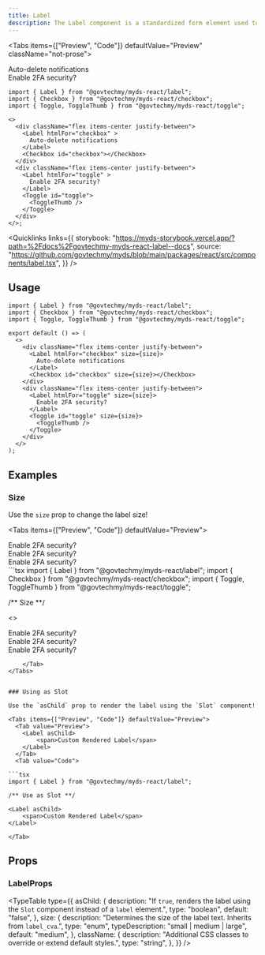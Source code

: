 ```yaml
---
title: Label
description: The Label component is a standardized form element used to associate descriptive text with controls such as checkboxes and toggles. This component ensures accessibility and consistent styling for Malaysian government websites.
---
```



<Tabs items={["Preview", "Code"]} defaultValue="Preview" className="not-prose">
  <Tab value="Preview">
      <div className="min-w-[360px] space-y-3">
        <div className="flex justify-between items-center">
          <Label htmlFor="checkbox">
            Auto-delete notifications
          </Label>
          <Checkbox id="checkbox"></Checkbox>
        </div>
        <div className="flex justify-between items-center">
          <Label htmlFor="toggle" >
            Enable 2FA security?
          </Label>
          <Toggle id="toggle" >
            <ToggleThumb />
          </Toggle>
        </div>
      </div>
  </Tab>
  <Tab value="Code">

```tsx
import { Label } from "@govtechmy/myds-react/label";
import { Checkbox } from "@govtechmy/myds-react/checkbox";
import { Toggle, ToggleThumb } from "@govtechmy/myds-react/toggle";

<>
  <div className="flex items-center justify-between">
    <Label htmlFor="checkbox" >
      Auto-delete notifications
    </Label>
    <Checkbox id="checkbox"></Checkbox>
  </div>
  <div className="flex items-center justify-between">
    <Label htmlFor="toggle" >
      Enable 2FA security?
    </Label>
    <Toggle id="toggle">
      <ToggleThumb />
    </Toggle>
  </div>
</>;
```

  </Tab>
</Tabs>

<Quicklinks
  links={{
    storybook:
      "https://myds-storybook.vercel.app/?path=%2Fdocs%2Fgovtechmy-myds-react-label--docs",
    source:
      "https://github.com/govtechmy/myds/blob/main/packages/react/src/components/label.tsx",
  }}
/>

## Usage

```tsx copy
import { Label } from "@govtechmy/myds-react/label";
import { Checkbox } from "@govtechmy/myds-react/checkbox";
import { Toggle, ToggleThumb } from "@govtechmy/myds-react/toggle";
```

```tsx copy
export default () => (
  <>
    <div className="flex items-center justify-between">
      <Label htmlFor="checkbox" size={size}>
        Auto-delete notifications
      </Label>
      <Checkbox id="checkbox" size={size}></Checkbox>
    </div>
    <div className="flex items-center justify-between">
      <Label htmlFor="toggle" size={size}>
        Enable 2FA security?
      </Label>
      <Toggle id="toggle" size={size}>
        <ToggleThumb />
      </Toggle>
    </div>
  </>
);
```

## Examples

### Size

Use the `size` prop to change the label size!

<Tabs items={["Preview", "Code"]} defaultValue="Preview">
  <Tab value="Preview">
  <div className="flex justify-between  items-center">
    <Label htmlFor="toggle" size="small">
      Enable 2FA security?
    </Label>
    <Toggle id="toggle" size="small">
      <ToggleThumb />
    </Toggle>
  </div>
  <div className="flex justify-between  items-center">
    <Label htmlFor="toggle" size="medium">
      Enable 2FA security?
    </Label>
    <Toggle id="toggle" size="medium">
      <ToggleThumb />
    </Toggle>
  </div>
  <div className="flex justify-between  items-center">
    <Label htmlFor="toggle" size="large">
      Enable 2FA security?
    </Label>
    <Toggle id="toggle" size="large">
      <ToggleThumb />
    </Toggle>
  </div>
  </Tab>
  <Tab value="Code">
```tsx
import { Label } from "@govtechmy/myds-react/label";
import { Checkbox } from "@govtechmy/myds-react/checkbox";
import { Toggle, ToggleThumb } from "@govtechmy/myds-react/toggle";

/** Size **/

<>
  <div className="flex items-center justify-between">
    <Label htmlFor="toggle" size="small">
      Enable 2FA security?
    </Label>
    <Toggle id="toggle" size="small">
      <ToggleThumb />
    </Toggle>
  </div>
  <div className="flex items-center justify-between">
    <Label htmlFor="toggle" size="medium">
      Enable 2FA security?
    </Label>
    <Toggle id="toggle" size="medium">
      <ToggleThumb />
    </Toggle>
  </div>
  <div className="flex items-center justify-between">
    <Label htmlFor="toggle" size="large">
      Enable 2FA security?
    </Label>
    <Toggle id="toggle" size="large">
      <ToggleThumb />
    </Toggle>
  </div>
</>

```
    </Tab>
</Tabs>


### Using as Slot

Use the `asChild` prop to render the label using the `Slot` component!

<Tabs items={["Preview", "Code"]} defaultValue="Preview">
  <Tab value="Preview">
    <Label asChild>
        <span>Custom Rendered Label</span>
    </Label>
  </Tab>
  <Tab value="Code">

```tsx
import { Label } from "@govtechmy/myds-react/label";

/** Use as Slot **/

<Label asChild>
    <span>Custom Rendered Label</span>
</Label>

```

    </Tab>

</Tabs>

## Props

### LabelProps

<TypeTable
  type={{
    asChild: {
      description:
        "If `true`, renders the label using the `Slot` component instead of a `label` element.",
      type: "boolean",
      default: "false",
    },
    size: {
      description:
        "Determines the size of the label text. Inherits from `label_cva`.",
      type: "enum",
      typeDescription: "small | medium | large",
      default: "medium",
    },
    className: {
      description:
        "Additional CSS classes to override or extend default styles.",
      type: "string",
    },
  }}
/>
